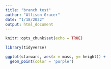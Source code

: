 ```yaml
---
title: "branch test"
author: "Allison Gracer"
date: "1/18/2022"
output: html_document
---
```


```r
knitr::opts_chunk$set(echo = TRUE)

library(tidyverse)
```


```r
ggplot(starwars, aes(x = mass, y= height)) +
  geom_point(color = 'purple')
```

